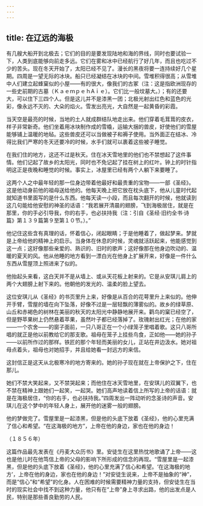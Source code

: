 ```yaml
---
---
---
```

title: 在辽远的海极
---




有几艘大船开到北极去；它们的目的是要发现陆地和海的界线，同时也要试验一下，人类到底能够向前走多远。它们在雾和冰中已经航行了好几年，而且也吃过不少的苦头。现在冬天开始了，太阳已经不见了。漫长的黑夜将要一连持续好几个星期。四周是一望无际的冰块。船只已经凝结在冰块的中间。雪堆积得很高；从雪堆中人们建立起蜂窠似的小屋——有的很大，像我们的古冢（注：这是指欧洲现存的一些史前期的古墓（ＫａｅｍｐｅｈAｉｅ）。它们比一般坟墓大。）；有的还要大，可以住下三四个人。但是这儿并不是漆黑一团；北极光射出红色和蓝色的光彩，像永远不灭的、大朵的焰火。雪发出亮光，大自然是一起黄昏的彩霞。

当天空是最亮的时候，当地的土人就成群结队地走出来。他们穿着毛茸茸的皮衣，样子非常新奇。他们坐着用冰块制作成的雪橇，运输大捆的兽皮，好使他们的雪屋能够铺上温暖的地毡。这些兽皮还可以当做被子和褥子使用。当外面正在结冰、冷得比我们严寒的冬天还要冷的时候，水手们就可以裹着这些被子睡觉。

在我们住的地方，这还不过是秋天。住在冰天雪地里的他们也不禁想起了这件事情。他们记起了故乡的太阳光，同时也不免记起了挂在树上的红叶。钟上的时针指明这正是夜晚和睡觉的时候。事实上，冰屋里已经有两个人躺下来要睡了。

这两个人之中最年轻的那一位身边带着他最好和最贵重的宝物——一部《圣经》。这是他动身前他的祖母送给他的。他每天晚上把它放在枕头底下，他从儿童时代起就知道书里面写的是什么东西。他每天读一小段，而且每次翻开的时候，他就读到这几句能给他安慰的神圣的话语：“我若展开清晨的翅膀，飞到海极居住，就是在那里，你的手必引导我，你的右手，也必扶持我（注：引自《圣经·旧约全书·诗篇》第１３９篇第９至第１０节。）。”

他记住这些含有真理的话，怀着信心，闭起眼睛；于是他睡着了，做起梦来。梦就是上帝给他的精神上的启示。当身体在休息的时候，灵魂就活跃起来，他能感觉到这一点；这好像那些亲爱的、熟识的、旧时的歌声；这好像那在他身边吹动的、温暖的夏天的风。他从他睡的地方看到一漂白光在他身上扩展开来，好像是一件什么东西从雪屋顶上照进来了似的。

他抬起头来看，这白天并不是从墙上、或从天花板上射来的。它是从安琪儿肩上的两个大翅膀上射下来的。他朝他的发光的、温柔的脸上望去。

这位安琪儿从《圣经》的书页里升上来，好像是从百合的花萼里升上来似的。他伸开手臂，雪屋的墙在向下坠落，好像不过是一层轻飘的薄雾似的。故乡的绿草原、山丘和赤褐色的树林在美丽的秋天的太阳光中静静地展开来。鹳鸟的窠已经空了，但是野苹果树上仍然悬着苹果，虽然叶子都已经落掉了。玫瑰射出红光；在他的家——一个农舍——的窗子面前，一只八哥正在一个小绿笼子里唱着歌。这只八哥所唱的就正是他以前教给它的那支歌。祖母在笼子上挂些鸟食，正如他——她的孙子——以前所作过的那样。铁匠的那个年轻而美丽的女儿，正站在井边汲水。她对祖母点着头，祖母也对她招手，并且给她看一封远方的来信。

这封信正是这天从北极寒冷的地方寄来的。她的孙子现在就在上帝保护之下，住在那儿。

她们不禁大笑起来，又不禁哭起来；而他住在冰天雪地里，在安琪儿的双翼下，也不禁在精神上跟她们一起笑，一起哭。她们高声地读着信上所写的上帝的话语：就是在海极居住，“你的右手，也必扶持我。”四周发出一阵动听的念圣诗的声音。安琪儿在这个梦中的年轻人身上，展开他的迷雾一般的翅膀。

他的梦做完了。雪屋里是一起漆黑，但是他的头底下放着《圣经》，他的心里充满了信心和希望。“在这海极的地方”，上帝在他的身边，家也在他的身边！

（１８５６年）

这篇作品最先发表在《丹麦大众历书》里。安徒生在这里热忱地歌诵了上帝——这也是他儿时在他笃信上帝的父母的影响下所形成的信念的再现。“雪屋里是一起漆黑，但是他的头底下放着《圣经》，他的心里充满了信心和希望。‘在这海极的地方’，上帝在他的身边，家也在他的身边！”对安徒生说来，上帝不是抽象的“神”，而是“信心”和“希望”的化身。人在困难的时候需要精神力量的支持，但安徒生在当时的现实社会中找不到这种力量，他只有在“上帝”身上寻求出路，他的出发点是人民，特别是那些善良勤劳的人民。